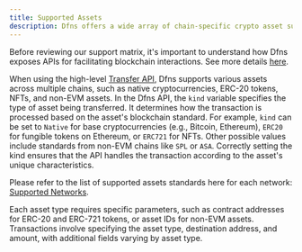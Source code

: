 ```yaml
---
title: Supported Assets
description: Dfns offers a wide array of chain-specific crypto asset support.
---
```


Before reviewing our support matrix, it's important to understand how Dfns exposes APIs for facilitating blockchain interactions. See more details [here](/features/transactions). 

When using the high-level [Transfer API](/api-reference/wallets/transfer-asset), Dfns supports various assets across multiple chains, such as native cryptocurrencies, ERC-20 tokens, NFTs, and non-EVM assets. In the Dfns API, the `kind` variable specifies the type of asset being transferred. It determines how the transaction is processed based on the asset's blockchain standard. For example, `kind` can be set to `Native` for base cryptocurrencies (e.g., Bitcoin, Ethereum), `ERC20` for fungible tokens on Ethereum, or `ERC721` for NFTs. Other possible values include standards from non-EVM chains like `SPL` or `ASA`. Correctly setting the kind ensures that the API handles the transaction according to the asset's unique characteristics.

Please refer to the list of supported assets standards here for each network: [Supported Networks](/networks).

Each asset type requires specific parameters, such as contract addresses for ERC-20 and ERC-721 tokens, or asset IDs for non-EVM assets. Transactions involve specifying the asset type, destination address, and amount, with additional fields varying by asset type. 
